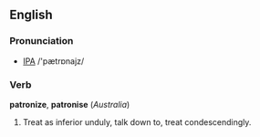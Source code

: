 ==English==
===Pronunciation===
* [[IPA]] /'pætrɒnajz/

===Verb===
'''patronize''', '''patronise''' (''Australia'')
# Treat as inferior unduly, talk down to, treat condescendingly.
